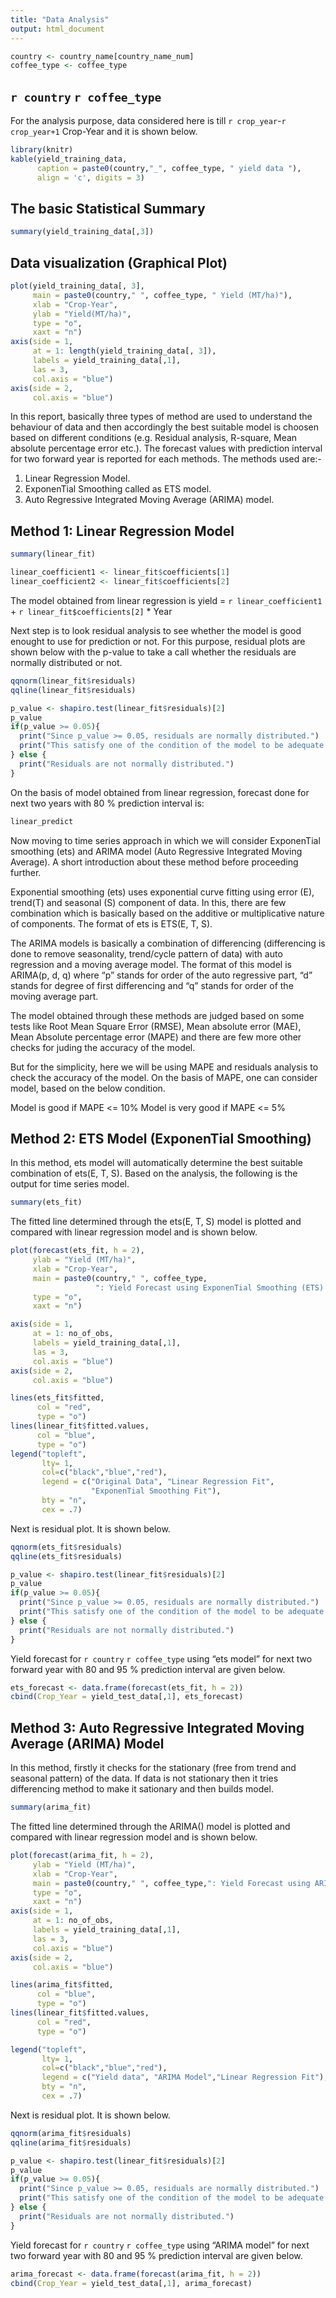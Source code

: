 ```yaml
---
title: "Data Analysis"
output: html_document
---
```


```r
country <- country_name[country_name_num]
coffee_type <- coffee_type
```
## `r country` `r coffee_type`

For the analysis purpose, data considered here is till `r crop_year`-`r crop_year+1` Crop-Year and it is shown below.

```r
library(knitr)
kable(yield_training_data,
      caption = paste0(country,"_", coffee_type, " yield data "),
      align = 'c', digits = 3)
```

## The basic Statistical Summary

```r
summary(yield_training_data[,3])
```

## Data visualization (Graphical Plot)

```r

plot(yield_training_data[, 3], 
     main = paste0(country," ", coffee_type, " Yield (MT/ha)"),
     xlab = "Crop-Year", 
     ylab = "Yield(MT/ha)",
     type = "o",
     xaxt = "n")
axis(side = 1,
     at = 1: length(yield_training_data[, 3]), 
     labels = yield_training_data[,1],
     las = 3,
     col.axis = "blue")
axis(side = 2,
     col.axis = "blue")

```


In this report, basically three types of method are used to understand the behaviour of data and then accordingly the best suitable model is choosen based on different conditions (e.g. Residual analysis, R-square, Mean absolute percentage error etc.). The forecast values with prediction interval for two forward year is reported for each methods. The methods used are:-

1. Linear Regression Model.
2. ExponenTial Smoothing called as ETS model.
3. Auto Regressive Integrated Moving Average (ARIMA) model.


## Method 1: Linear Regression Model

```r

summary(linear_fit)

```

```r
linear_coefficient1 <- linear_fit$coefficients[1]
linear_coefficient2 <- linear_fit$coefficients[2]
```

The model obtained from linear regression is 
yield = `r linear_coefficient1` + `r linear_fit$coefficients[2]` * Year


Next step is to look residual analysis to see whether the model is good enought to use for prediction or not. For this purpose, residual plots are shown below with the p-value to take a call whether the residuals are normally distributed or not.


```r

qqnorm(linear_fit$residuals)
qqline(linear_fit$residuals)

```

```r
p_value <- shapiro.test(linear_fit$residuals)[2]
p_value
if(p_value >= 0.05){
  print("Since p_value >= 0.05, residuals are normally distributed.")
  print("This satisfy one of the condition of the model to be adequate.")
} else {
  print("Residuals are not normally distributed.")
}

```

On the basis of model obtained from linear regression, forecast done for next two years with 80 % prediction interval is:

```r
linear_predict
```

Now moving to time series approach in which we will consider ExponenTial smoothing (ets) and ARIMA model (Auto Regressive Integrated Moving Average). A short introduction about these method before proceeding further.
   
Exponential smoothing  (ets) uses exponential curve fitting using error (E), trend(T) and seasonal (S) component of data. In this, there are few combination which is basically based on the additive or multiplicative nature of components. The format of ets is ETS(E, T, S).
    
The ARIMA models is basically a combination of differencing (differencing is done to remove seasonality, trend/cycle pattern of data) with auto regression and a moving average model. The format of this model is ARIMA(p, d, q) where "p" stands for order of the auto regressive part, "d" stands for degree of first differencing and "q" stands for order of the moving average part. 
    
The model obtained through these methods are judged based on some tests like Root Mean Square Error (RMSE), Mean absolute error (MAE), Mean Absolute percentage error (MAPE) and there are few more other checks for juding the accuracy of the model.
    
But for the simplicity, here we will be using MAPE and residuals analysis to check the accuracy of the model. On the basis of MAPE, one can consider model, based on the below condition.

Model is good if MAPE <= 10%
Model is very good if MAPE <= 5%

 
## Method 2: ETS Model (ExponenTial Smoothing)

In this method, ets model will automatically determine the best suitable combination of ets(E, T, S). Based on the analysis, the following is the output for time series model.


```r
summary(ets_fit)

```

The fitted line determined through the ets(E, T, S) model is plotted and compared with linear regression model and is shown below.


```r

plot(forecast(ets_fit, h = 2), 
     ylab = "Yield (MT/ha)",
     xlab = "Crop-Year",
     main = paste0(country," ", coffee_type,
                   ": Yield Forecast using ExponenTial Smoothing (ETS) model"),
     type = "o",
     xaxt = "n")

axis(side = 1,
     at = 1: no_of_obs, 
     labels = yield_training_data[,1],
     las = 3,
     col.axis = "blue")
axis(side = 2,
     col.axis = "blue")

lines(ets_fit$fitted,
      col = "red",
      type = "o")
lines(linear_fit$fitted.values,
      col = "blue",
      type = "o")
legend("topleft",
       lty= 1,
       col=c("black","blue","red"), 
       legend = c("Original Data", "Linear Regression Fit",
                  "ExponenTial Smoothing Fit"), 
       bty = "n",
       cex = .7)
```

Next is residual plot. It is shown below.

```r

qqnorm(ets_fit$residuals)
qqline(ets_fit$residuals)

```

```r
p_value <- shapiro.test(linear_fit$residuals)[2]
p_value
if(p_value >= 0.05){
  print("Since p_value >= 0.05, residuals are normally distributed.")
  print("This satisfy one of the condition of the model to be adequate.")
} else {
  print("Residuals are not normally distributed.")
}
```

Yield forecast for `r country` `r coffee_type` using "ets model" for next two forward year with 80 and 95 % prediction interval are given below.

```r
ets_forecast <- data.frame(forecast(ets_fit, h = 2))
cbind(Crop_Year = yield_test_data[,1], ets_forecast)
```

## Method 3: Auto Regressive Integrated Moving Average (ARIMA) Model 

In this method, firstly it checks for the stationary (free from trend and seasonal pattern) of the data. If data is not stationary then it tries differencing method to make it sationary and then builds model.


```r
summary(arima_fit)

```

The fitted line determined through the ARIMA() model is plotted and compared with linear regression model and is shown below.


```r
plot(forecast(arima_fit, h = 2),
     ylab = "Yield (MT/ha)",
     xlab = "Crop-Year",
     main = paste0(country," ", coffee_type,": Yield Forecast using ARIMA Model"),
     type = "o",
     xaxt = "n")
axis(side = 1,
     at = 1: no_of_obs, 
     labels = yield_training_data[,1],
     las = 3,
     col.axis = "blue")
axis(side = 2,
     col.axis = "blue")

lines(arima_fit$fitted,
      col = "blue",
      type = "o")
lines(linear_fit$fitted.values,
      col = "red",
      type = "o")

legend("topleft", 
       lty= 1, 
       col=c("black","blue","red"), 
       legend = c("Yield data", "ARIMA Model","Linear Regression Fit"),
       bty = "n",
       cex = .7)
```

Next is residual plot. It is shown below.

```r
qqnorm(arima_fit$residuals)
qqline(arima_fit$residuals)
```

```r
p_value <- shapiro.test(linear_fit$residuals)[2]
p_value
if(p_value >= 0.05){
  print("Since p_value >= 0.05, residuals are normally distributed.")
  print("This satisfy one of the condition of the model to be adequate.")
} else {
  print("Residuals are not normally distributed.")
}
```

Yield forecast for `r country` `r coffee_type` using "ARIMA model" for next two forward year with 80 and 95 % prediction interval are given below.

```r
arima_forecast <- data.frame(forecast(arima_fit, h = 2))
cbind(Crop_Year = yield_test_data[,1], arima_forecast)
```

